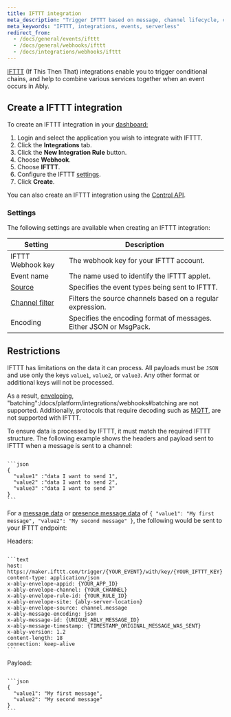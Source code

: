 ```yaml
---
title: IFTTT integration
meta_description: "Trigger IFTTT based on message, channel lifecycle, channel occupancy, and presence events."
meta_keywords: "IFTTT, integrations, events, serverless"
redirect_from:
  - /docs/general/events/ifttt
  - /docs/general/webhooks/ifttt
  - /docs/integrations/webhooks/ifttt
---
```


[IFTTT](https://ifttt.com/maker_webhooks) (If This Then That) integrations enable you to trigger conditional chains, and help to combine various services together when an event occurs in Ably.

## Create a IFTTT integration <a id="create"/>

To create an IFTTT integration in your [dashboard:](https://ably.com/dashboard/any)

1. Login and select the application you wish to integrate with IFTTT.
2. Click the **Integrations** tab.
3. Click the **New Integration Rule** button.
4. Choose **Webhook**.
5. Choose **IFTTT**.
6. Configure the IFTTT [settings](#settings).
7. Click **Create**.

You can also create an IFTTT integration using the [Control API](/docs/platform/account/control-api).

### Settings <a id="settings"/>

The following settings are available when creating an IFTTT integration:

| Setting | Description |
| ------- | ----------- |
| IFTTT Webhook key | The webhook key for your IFTTT account. |
| Event name | The name used to identify the IFTTT applet. |
| [Source](/docs/platform/integrations/webhooks#sources) | Specifies the event types being sent to IFTTT. |
| [Channel filter](/docs/platform/integrations/webhooks#filter) | Filters the source channels based on a regular expression. |
| Encoding | Specifies the encoding format of messages. Either JSON or MsgPack. |

## Restrictions <a id="restrictions"/>

IFTTT has limitations on the data it can process. All payloads must be `JSON` and use only the keys `value1`, `value2`, or `value3`. Any other format or additional keys will not be processed.

As a result, [enveloping](/docs/platform/integrations/webhooks#enveloped), "batching":/docs/platform/integrations/webhooks#batching are not supported. Additionally, protocols that require decoding such as [MQTT](/docs/protocols/mqtt), are not supported with IFTTT.

To ensure data is processed by IFTTT, it must match the required IFTTT structure. The following example shows the headers and payload sent to IFTTT when a message is sent to a channel:

<Code>
```json
{
  "value1" :"data I want to send 1",
  "value2" :"data I want to send 2",
  "value3" :"data I want to send 3"
}
```
</Code>

For a [message data](/docs/api/realtime-sdk/messages#data) or [presence message data](/docs/api/realtime-sdk/presence#presence-message) of `{ "value1": "My first message", "value2": "My second message" }`, the following would be sent to your IFTTT endpoint:

Headers:

<Code>
```text
host: https://maker.ifttt.com/trigger/{YOUR_EVENT}/with/key/{YOUR_IFTTT_KEY}
content-type: application/json
x-ably-envelope-appid: {YOUR_APP_ID}
x-ably-envelope-channel: {YOUR_CHANNEL}
x-ably-envelope-rule-id: {YOUR_RULE_ID}
x-ably-envelope-site: {ably-server-location}
x-ably-envelope-source: channel.message
x-ably-message-encoding: json
x-ably-message-id: {UNIQUE_ABLY_MESSAGE_ID}
x-ably-message-timestamp: {TIMESTAMP_ORIGINAL_MESSAGE_WAS_SENT}
x-ably-version: 1.2
content-length: 18
connection: keep-alive
```
</Code>

Payload:

<Code>
```json
{
  "value1": "My first message",
  "value2": "My second message"
}
```
</Code>
